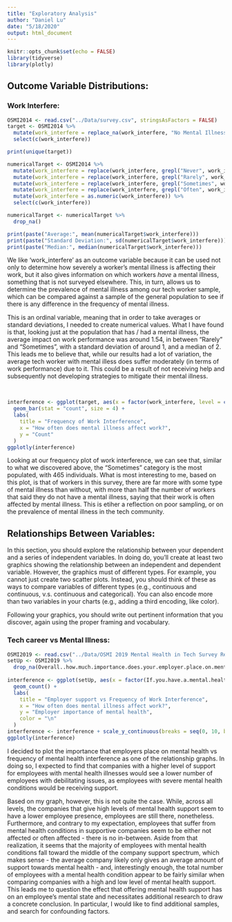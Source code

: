 ```yaml
---
title: "Exploratory Analysis"
author: "Daniel Lu"
date: "5/18/2020"
output: html_document
---
```


```r
knitr::opts_chunk$set(echo = FALSE)
library(tidyverse)
library(plotly)
```

## Outcome Variable Distributions:

### Work Interfere:
```r
OSMI2014 <- read.csv("../Data/survey.csv", stringsAsFactors = FALSE)
target <- OSMI2014 %>% 
  mutate(work_interfere = replace_na(work_interfere, "No Mental Illness")) %>% 
  select(c(work_interfere))

print(unique(target))

numericalTarget <- OSMI2014 %>% 
  mutate(work_interfere = replace(work_interfere, grepl("Never", work_interfere), 0)) %>% 
  mutate(work_interfere = replace(work_interfere, grepl("Rarely", work_interfere), 1)) %>% 
  mutate(work_interfere = replace(work_interfere, grepl("Sometimes", work_interfere), 2)) %>% 
  mutate(work_interfere = replace(work_interfere, grepl("Often", work_interfere), 3)) %>% 
  mutate(work_interfere = as.numeric(work_interfere)) %>% 
  select(c(work_interfere))

numericalTarget <- numericalTarget %>%
  drop_na()

print(paste("Average:", mean(numericalTarget$work_interfere)))
print(paste("Standard Deviation:", sd(numericalTarget$work_interfere)))
print(paste("Median:", median(numericalTarget$work_interfere)))

```

We like 'work_interfere' as an outcome variable because it can be used not only to determine how severely a worker's mental illness is affecting their work, but it also gives information on which workers *have* a mental illness, something that is not surveyed elsewhere. This, in turn, allows us to determine the prevalence of mental illness among our tech worker sample, which can be compared against a sample of the general population to see if there is any difference in the frequency of mental illness.

This is an ordinal variable, meaning that in order to take averages or standard deviations, I needed to create numerical values. What I have found is that, looking just at the population that has / had a mental illness, the average impact on work performance was around 1.54, in between "Rarely" and "Sometimes", with a standard deviation of around 1, and a median of 2. This leads me to believe that, while our results had a lot of variation, the average tech worker with mental illess does suffer moderately (in terms of work performance) due to it. This could be a result of not receiving help and subsequently not developing strategies to mitigate their mental illness. 

<p>&nbsp;</p>

```r
interference <- ggplot(target, aes(x = factor(work_interfere, level = c('No Mental Illness', 'Never', 'Rarely', 'Sometimes', 'Often')))) +
  geom_bar(stat = "count", size = 4) + 
  labs(
    title = "Frequency of Work Interference",
    x = "How often does mental illness affect work?",
    y = "Count"
  )
ggplotly(interference)
```

Looking at our frequency plot of work interference, we can see that, similar to what we discovered above, the "Sometimes" category is the most populated, with 465 individuals. What is most interesting to me, based on this plot, is that of workers in this survey, there are far more with some type of mental illness than without, with more than half the number of workers that said they do not have a mental illness, saying that their work is often affected by mental illness. This is etiher a reflection on poor sampling, or on the prevalence of mental illness in the tech community. 

## Relationships Between Variables:

In this section, you should explore the relationship between your dependent and a series of independent variables.  In doing do, you'll create at least two graphics showing the relationship between an independent and dependent variable. However, the graphics must of different types. For example, you cannot just create two scatter plots. Instead, you should think of these as ways to compare variables of different types (e.g., continuous and continuous, v.s. continuous and categorical).  You can also encode more than two variables in your charts (e.g., adding a third encoding, like color).

Following your graphics, you should write out pertinent information that you discover, again using the proper framing and vocabulary. 

### Tech career vs Mental Illness:

```r
OSMI2019 <- read.csv("../Data/OSMI 2019 Mental Health in Tech Survey Results - OSMI Mental Health in Tech Survey 2019.csv", stringsAsFactors = FALSE)
setUp <- OSMI2019 %>% 
  drop_na(Overall..how.much.importance.does.your.employer.place.on.mental.health.)
  
interference <- ggplot(setUp, aes(x = factor(If.you.have.a.mental.health.disorder..how.often.do.you.feel.that.it.interferes.with.your.work..when.._.NOT._..being.treated.effectively..i.e...when.you.are.experiencing.symptoms..., level=c("Not applicable to me", "Never", "Rarely", "Sometimes", "Often")), y = Overall..how.much.importance.does.your.employer.place.on.mental.health., color = If.you.have.a.mental.health.disorder..how.often.do.you.feel.that.it.interferes.with.your.work..when.._.NOT._..being.treated.effectively..i.e...when.you.are.experiencing.symptoms...)) +
  geom_count() +
  labs(
    title = "Employer support vs Frequency of Work Interference",
    x = "How often does mental illness affect work?",
    y = "Employer importance of mental health",
    color = "\n"
  )
interference <- interference + scale_y_continuous(breaks = seq(0, 10, by = 1))
ggplotly(interference)
```

I decided to plot the importance that employers place on mental health vs frequency of mental health interference as one of the relationship graphs. In doing so, I expected to find that companies with a higher level of support for employees with mental health illnesses would see a lower number of employees with debilitating issues, as employees with severe mental health conditions would be receiving support.

Based on my graph, however, this is not quite the case. While, across all levels, the companies that give high levels of mental health support seem to have a lower employee presence, employees are still there, nonetheless. Furthermore, and contrary to my expectation, employees that suffer from mental health conditions in supportive companies seem to be either not affected or often affected - there is no in-between. Aside from that realization, it seems that the majority of employees with mental health conditions fall toward the middle of the company support spectrum, which makes sense - the average company likely only gives an average amount of support towards mental health - and, interestingly enough, the total number of employees with a mental health condition appear to be fairly similar when comparing companies with a high and low level of mental health support. This leads me to question the effect that offering mental health support has on an employee's mental state and necessitates additional research to draw a concrete conclusion. In particular, I would like to find additional samples, and search for confounding factors.